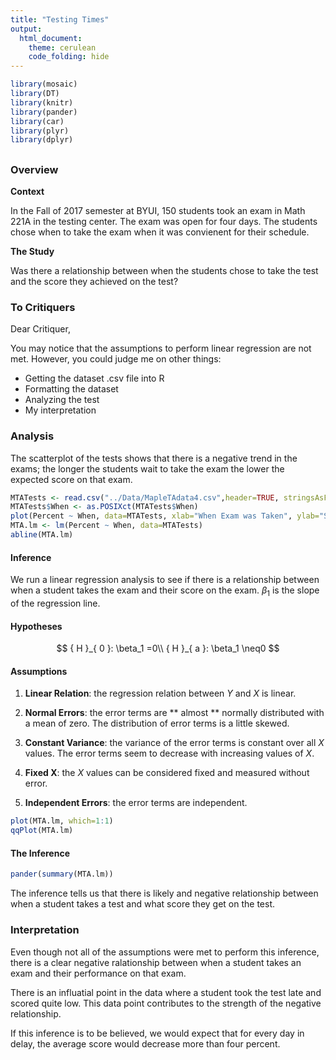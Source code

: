 ---
title: "Testing Times"
output: 
  html_document:
    theme: cerulean
    code_folding: hide
---

```{r, include=FALSE}
library(mosaic)
library(DT) 
library(knitr)
library(pander)
library(car)
library(plyr)
library(dplyr)
```


## {.tabset .tabset-fade}



### Overview

**Context**

In the Fall of 2017 semester at BYUI, 150 students took an exam in Math 221A in the testing center. The exam was open for four days. The students chose when to take the exam when it was convienent for their schedule.

**The Study**

Was there a relationship between when the students chose to take the test and the score they achieved on the test?


### To Critiquers

Dear Critiquer,

You may notice that the assumptions to perform linear regression are not met. However, you could judge me on other things:

* Getting the dataset .csv file into R
* Formatting the dataset
* Analyzing the test
* My interpretation


### Analysis

The scatterplot of the tests shows that there is a negative trend in the exams; the longer the students wait to take the exam the lower the expected score on that exam.

```{r}
MTATests <- read.csv("../Data/MapleTAdata4.csv",header=TRUE, stringsAsFactors = FALSE)
MTATests$When <- as.POSIXct(MTATests$When)
plot(Percent ~ When, data=MTATests, xlab="When Exam was Taken", ylab="Score on the Exam", col="blue", pch=19, main="Student Exam Scores\nBased on when they took the Exam")
MTA.lm <- lm(Percent ~ When, data=MTATests)
abline(MTA.lm)

```

#### Inference

We run a linear regression analysis to see if there is a relationship between when a student takes the exam and their score on the exam. $\beta_1$ is the slope of the regression line.

#### Hypotheses

$$
{ H }_{ 0 }: \beta_1 =0\\ { H }_{ a }: \beta_1 \neq0
$$

#### Assumptions

1. **Linear Relation**: the regression relation between $Y$ and $X$ is linear.
    
2. **Normal Errors**: the error terms are ** almost ** normally distributed with a mean of zero. The distribution of error terms is a little skewed.

3. **Constant Variance**: the variance of the error terms is constant over all $X$ values. The error terms seem to decrease with increasing values of $X$.

4. **Fixed X**: the $X$ values can be considered fixed and measured without error.

5. **Independent Errors**: the error terms are independent.

```{r}
plot(MTA.lm, which=1:1)
qqPlot(MTA.lm)
```

#### The Inference

```{r}
pander(summary(MTA.lm))
```

The inference tells us that there is likely and negative relationship between when a student takes a test and what score they get on the test.



### Interpretation

Even though not all of the assumptions were met to perform this inference, there is a clear negative ralationship between when a student takes an exam and their performance on that exam. 

There is an influatial point in the data where a student took the test late and scored quite low. This data point contributes to the strength of the negative relationship. 

If this inference is to be believed, we would expect that for every day in delay, the average score would decrease more than four percent.

